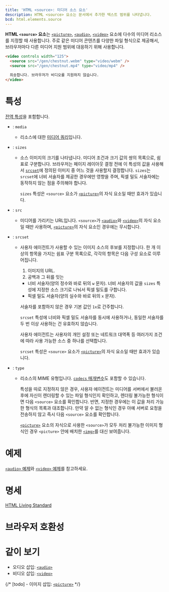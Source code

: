 ```yaml
---
title: 'HTML <source>: 미디어 소스 요소'
description: HTML <source> 요소는 문서에서 추가한 텍스트 범위를 나타냅니다.
bcd: html.elements.source
---
```


**HTML `<source>` 요소**는 [`<picture>`](./picture), [`<audio>`](./audio), [`<video>`](./video) 요소에 다수의 미디어 리소스를 지정할 때 사용합니다. 주로 같은 미디어 콘텐츠를 다양한 파일 형식으로 제공해서, 브라우저마다 다른 미디어 지원 범위에 대응하기 위해 사용합니다.

<HTMLDemo>

```html
<video controls width="125">
  <source src="/gen/chestnut.webm" type="video/webm" />
  <source src="/gen/chestnut.mp4" type="video/mp4" />

  죄송합니다. 브라우저가 비디오를 지원하지 않습니다.
</video>
```

</HTMLDemo>

# 특성

[전역 특성](/docs/Web/HTML/Global_attributes)을 포함합니다.

- : `media`
  - 리소스에 대한 [미디어 쿼리](https://developer.mozilla.org/en-US/docs/Web/CSS/Media_Queries)입니다.
- : `sizes`

  - 소스 이미지의 크기를 나타냅니다. 미디어 조건과 크기 값의 쌍의 목록으로, 쉼표로 구분합니다. 브라우저는 페이지 레이아웃 결정 전에 이 특성의 값을 사용해서 [`srcset`](#term-srcset)에 정의된 이미지 중 어느 것을 사용할지 결정합니다. `sizes`는 `srcset`에 너비 서술자를 제공한 경우에만 영향을 주며, 픽셀 밀도 서술자에는 동작하지 않는 점을 주의해야 합니다.

    `sizes` 특성은 `<source>` 요소가 [`<picture>`](./picture)의 자식 요소일 때만 효과가 있습니다.

- : `src`
  - 미디어를 가리키는 URL입니다. `<source>`가 [`<audio>`](./audio)와 [`<video>`](./video)의 자식 요소일 때만 사용하며, [`<picture>`](./picture)의 자식 요소인 경우에는 무시합니다.
- : `srcset`

  - 사용자 에이전트가 사용할 수 있는 이미지 소스의 후보를 지정합니다. 한 개 이상의 항목을 가지는 쉼표 구분 목록으로, 각각의 항목은 다음 구성 요소로 이루어집니다.

    1. 이미지의 URL.
    2. 공백과 그 뒤를 잇는

    - 너비 서술자(양의 정수와 바로 뒤의 `w` 문자). 너비 서술자의 값을 `sizes` 특성에 지정한 소스 크기로 나눠서 픽셀 밀도를 구합니다.
    - 픽셀 밀도 서술자(양의 실수와 바로 뒤의 `x` 문자).

    서술자를 포함하지 않은 경우 기본 값인 `1x`로 간주합니다.

    `srcset` 특성에 너비와 픽셀 밀도 서술자를 동시에 사용하거나, 동일한 서술자를 두 번 이상 사용하는 건 유효하지 않습니다.

    사용자 에이전트는 사용자의 개인 설정 또는 네트워크 대역폭 등 여러가지 조건에 따라 사용 가능한 소스 중 하나를 선택합니다.

    `srcset` 특성은 `<source>` 요소가 [`<picture>`](./picture)의 자식 요소일 때만 효과가 있습니다.

- : `type`

  - 리소스의 MIME 유형입니다. [`codecs` 매개변수](https://developer.mozilla.org/en-US/docs/Web/Media/Formats/codecs_parameter)도 포함할 수 있습니다.

    특성을 따로 지정하지 않은 경우, 사용자 에이전트는 미디어를 서버에서 불러온 후에 자신이 렌더링할 수 있는 파일 형식인지 확인하고, 렌더링 불가능한 형식이면 다음 `<source>` 요소를 확인합니다. 반면, 지정한 경우에는 이 값을 처리 가능한 형식의 목록과 대조합니다. 만약 알 수 없는 형식인 경우 아예 서버로 요청을 전송하지 않고 즉시 다음 `<source>` 요소를 확인합니다.

    [`<picture>`](./picture) 요소의 자식으로 사용한 `<source>`가 모두 처리 불가능한 이미지 형식인 경우 `<picture>` 안에 배치한 [`<img>`](./img)를 대신 보여줍니다.

# 예제

[`<audio>` 예제](./audio#예제)와 [`<video>` 예제](./video#예제)를 참고하세요.

# 명세

[HTML Living Standard](https://html.spec.whatwg.org/multipage/embedded-content.html#the-source-element)

# 브라우저 호환성

<BrowserCompat data={props.bcd} />

# 같이 보기

- 오디오 삽입: [`<audio>`](./audio)
- 비디오 삽입: [`<video>`](./video)

{/* [todo] - 이미지 삽입: [`<picture>`](./picture) */}
